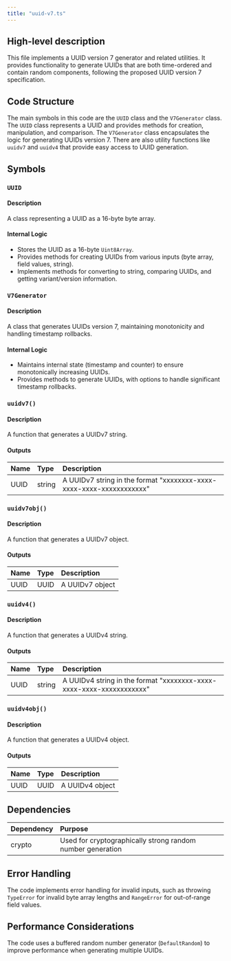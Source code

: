 ```yaml
---
title: "uuid-v7.ts"
---
```


## High-level description
This file implements a UUID version 7 generator and related utilities. It provides functionality to generate UUIDs that are both time-ordered and contain random components, following the proposed UUID version 7 specification.

## Code Structure
The main symbols in this code are the `UUID` class and the `V7Generator` class. The `UUID` class represents a UUID and provides methods for creation, manipulation, and comparison. The `V7Generator` class encapsulates the logic for generating UUIDs version 7. There are also utility functions like `uuidv7` and `uuidv4` that provide easy access to UUID generation.

## Symbols

### `UUID`
#### Description
A class representing a UUID as a 16-byte byte array.

#### Internal Logic
- Stores the UUID as a 16-byte `Uint8Array`.
- Provides methods for creating UUIDs from various inputs (byte array, field values, string).
- Implements methods for converting to string, comparing UUIDs, and getting variant/version information.

### `V7Generator`
#### Description
A class that generates UUIDs version 7, maintaining monotonicity and handling timestamp rollbacks.

#### Internal Logic
- Maintains internal state (timestamp and counter) to ensure monotonically increasing UUIDs.
- Provides methods to generate UUIDs, with options to handle significant timestamp rollbacks.

### `uuidv7()`
#### Description
A function that generates a UUIDv7 string.

#### Outputs
| Name | Type | Description |
|:-----|:-----|:------------|
| UUID | string | A UUIDv7 string in the format "xxxxxxxx-xxxx-xxxx-xxxx-xxxxxxxxxxxx" |

### `uuidv7obj()`
#### Description
A function that generates a UUIDv7 object.

#### Outputs
| Name | Type | Description |
|:-----|:-----|:------------|
| UUID | UUID | A UUIDv7 object |

### `uuidv4()`
#### Description
A function that generates a UUIDv4 string.

#### Outputs
| Name | Type | Description |
|:-----|:-----|:------------|
| UUID | string | A UUIDv4 string in the format "xxxxxxxx-xxxx-xxxx-xxxx-xxxxxxxxxxxx" |

### `uuidv4obj()`
#### Description
A function that generates a UUIDv4 object.

#### Outputs
| Name | Type | Description |
|:-----|:-----|:------------|
| UUID | UUID | A UUIDv4 object |

## Dependencies
| Dependency | Purpose |
|:-----------|:--------|
| crypto | Used for cryptographically strong random number generation |

## Error Handling
The code implements error handling for invalid inputs, such as throwing `TypeError` for invalid byte array lengths and `RangeError` for out-of-range field values.

## Performance Considerations
The code uses a buffered random number generator (`DefaultRandom`) to improve performance when generating multiple UUIDs.
